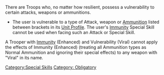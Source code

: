 {{n5-section-special-skills}}


There are Troops who, no matter how resilient, possess a vulnerability to certain attacks, weapons or ammunitions.

{{css_skillbox |black| VULNERABILITY | AUTOMATIC SKILL }}
{{skill-label | Obligatory }}
{{effects}}
* The user is vulnerable to a type of Attack, weapon or [[Ammunition]] listed between brackets in its [[Unit Profile]]. The user's [[Immunity]] Special Skill cannot be used when facing such an Attack or Special Skill.
{{css_skillbox-end}}


{{greybox-start | Vulnerability Example }}
A Trooper with [[Immunity]] (Enhanced) and Vulnerability (Viral) cannot apply the effects of Immunity (Enhanced) (treating all Ammunition types as Normal Ammunition and ignoring their special effects) to any weapon with "Viral" in its name.
{{greybox-end}}



[[Category:Special Skills]]

<!-- Label and Trait categories. -->
[[Category: Obligatory ]]